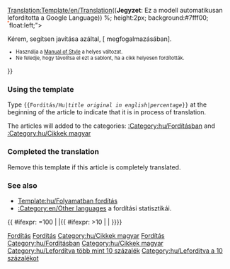 <noinclude>[[Translation:Template/en/Translation]]</noinclude><noinclude>(('''Jegyzet''': Ez a modell automatikusan lefordította a Google Language))
</noinclude>{{en/Ambox| type  = style
| image = en/Translation.png
| text  = <strong>Ez a cikk fordítása az eredeti angol nyelven: <includeonly>[{{SERVER}}{{localurl:{{NAMESPACE}}:{{{1}}}|action=view}} {{{1}}}]</includeonly><noinclude>{{{1}}}</noinclude>.</strong>
<div style="font-size: 90%">
<div style="margin:auto; text-align:Left;">Százalék: {{{2|0}}}% kb
<div style="width:200px; text-align:Left; border:1px solid #aaa; padding:1px; overflow:hidden;"><span style="width:{{#expr: ({{{2|0}}}/100) * 100}}%; height:2px; background:#7fff00; float:left;">&nbsp;</span><span style="width:{{#expr: 100 - ({{{2|0}}}/100) * 100}}%; height:2px; background:#ff7f50; float:left;">&nbsp;</span></div>
</div>
Kérem, segítsen javítása azáltal, [{{SERVER}}{{localurl:{{NAMESPACE}}:{{PAGENAME}}|action=edit}} megfogalmazásában].
</div><div style="font-size: 80%">
* Használja a [[en/Wiki/Manual of Style|Manual of Style]] a helyes változat.
* Ne feledje, hogy távolítsa el ezt a sablont, ha a cikk helyesen fordították.</div>
}}<noinclude>

=== Using the template ===
Type <code><nowiki>{{</nowiki>Fordítás/Hu|''title original in english''|''percentage''<nowiki>}}</nowiki></code> at the beginning of the article to indicate that it is in process of translation.

The articles will added to the categories: [[:Category:hu/Fordításban]] and [[:Category:hu/Cikkek magyar]]

=== Completed the translation===
Remove this template if this article is completely translated.

=== See also===
*[[Template:hu/Folyamatban fordítás]]
*[[:Category:en/Other languages]] a fordítási statisztikái.

[[Category:hu/Sablonok|Fordítás]]
[[Category:hu/Üzenet dobozok|Fordítás]]
[[Category:hu/Cikkek magyar]]
[[Category:hu/Fordítás|Fordítás]]

</noinclude><includeonly>[[Category:hu/Fordításban]]{{ #ifexpr: {{{2|0}}}=100 | |[[Category:hu/Cikkek magyar]]{{ #ifexpr: {{{2|0}}}>10 | [[Category:hu/Lefordítva több mint 10 százalék]] | [[Category:hu/Lefordítva a 10 százalékot]]}}}}</includeonly>